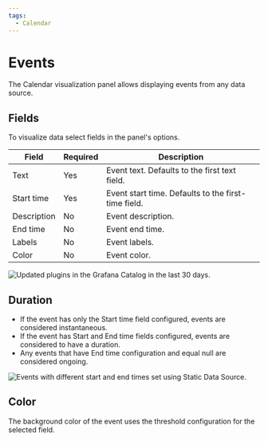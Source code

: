 ```yaml
---
tags:
  - Calendar
---
```



# Events

The Calendar visualization panel allows displaying events from any data source.

## Fields

To visualize data select fields in the panel's options.

| Field       | Required | Description                                         |
| ----------- | -------- | --------------------------------------------------- |
| Text        | Yes      | Event text. Defaults to the first text field.       |
| Start time  | Yes      | Event start time. Defaults to the first-time field. |
| Description | No       | Event description.                                  |
| End time    | No       | Event end time.                                     |
| Labels      | No       | Event labels.                                       |
| Color       | No       | Event color.                                        |

<Image
  title="Updated plugins in the Grafana Catalog in the last 30 days."
  src="/img/plugins/volkovlabs-calendar-panel/events.png"
/>

## Duration

- If the event has only the Start time field configured, events are considered instantaneous.
- If the event has Start and End time fields configured, events are considered to have a duration.
- Any events that have End time configuration and equal null are considered ongoing.

<Image
  title="Events with different start and end times set using Static Data Source."
  src="/img/plugins/volkovlabs-calendar-panel/duration.png"
/>

## Color

The background color of the event uses the threshold configuration for the selected field.
